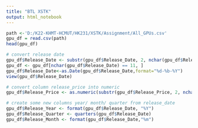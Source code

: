 ---
title: "BTL XSTK"
output: html_notebook
---

```{r}
path <-'D:/K22-KHMT-HCMUT/HK231/XSTK/Assignment/All_GPUs.csv'
gpu_df = read.csv(path)
head(gpu_df)
```

```{r}
# convert release date
gpu_df$Release_Date <- substr(gpu_df$Release_Date, 2, nchar(gpu_df$Release_Date) - 1)
gpu_df <- gpu_df[nchar(gpu_df$Release_Date) == 11, ]
gpu_df$Release_Date<-as.Date(gpu_df$Release_Date,format="%d-%b-%Y")
view(gpu_df$Release_Date)
```

```{r}
# convert column release_price into numeric
gpu_df$Release_Price <- as.numeric(substr(gpu_df$Release_Price, 2, nchar(gpu_df$Release_Price)))

# create some new columns year/ month/ quarter from release_date
gpu_df$Release_Year <- format(gpu_df$Release_Date, "%Y")
gpu_df$Release_Quarter <- quarters(gpu_df$Release_Date)
gpu_df$Release_Month <- format(gpu_df$Release_Date,"%m")
```

